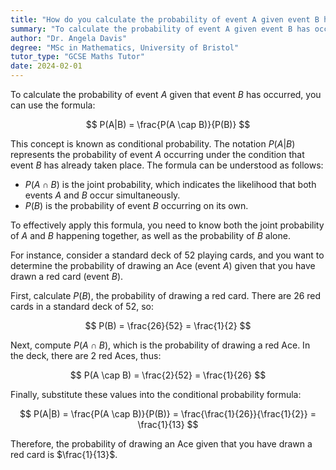 ```yaml
---
title: "How do you calculate the probability of event A given event B has occurred?"
summary: "To calculate the probability of event A given event B has occurred, use the formula P(A|B) = P(A ∩ B) / P(B)."
author: "Dr. Angela Davis"
degree: "MSc in Mathematics, University of Bristol"
tutor_type: "GCSE Maths Tutor"
date: 2024-02-01
---
```


To calculate the probability of event $A$ given that event $B$ has occurred, you can use the formula:

$$ P(A|B) = \frac{P(A \cap B)}{P(B)} $$

This concept is known as conditional probability. The notation $P(A|B)$ represents the probability of event $A$ occurring under the condition that event $B$ has already taken place. The formula can be understood as follows:

- $P(A \cap B)$ is the joint probability, which indicates the likelihood that both events $A$ and $B$ occur simultaneously.
- $P(B)$ is the probability of event $B$ occurring on its own.

To effectively apply this formula, you need to know both the joint probability of $A$ and $B$ happening together, as well as the probability of $B$ alone.

For instance, consider a standard deck of 52 playing cards, and you want to determine the probability of drawing an Ace (event $A$) given that you have drawn a red card (event $B$).

First, calculate $P(B)$, the probability of drawing a red card. There are 26 red cards in a standard deck of 52, so:

$$ P(B) = \frac{26}{52} = \frac{1}{2} $$

Next, compute $P(A \cap B)$, which is the probability of drawing a red Ace. In the deck, there are 2 red Aces, thus:

$$ P(A \cap B) = \frac{2}{52} = \frac{1}{26} $$

Finally, substitute these values into the conditional probability formula:

$$ P(A|B) = \frac{P(A \cap B)}{P(B)} = \frac{\frac{1}{26}}{\frac{1}{2}} = \frac{1}{13} $$

Therefore, the probability of drawing an Ace given that you have drawn a red card is $\frac{1}{13}$.
    